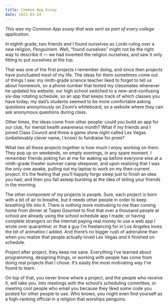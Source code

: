 ```yaml
---
title: Common App Essay
date: 2021-03-24
---
```


*This was my Common App essay that was sent as part of every college application.*

In eighth grade, two friends and I found ourselves as Lords ruling over a new religion, *Penguinism*. Well, “found ourselves” might not be the right way to describe it — we had invented the religion ourselves, and saw it only fitting to put ourselves at the top.

That was one of the first projects I remember doing, and since then *projects* have punctuated most of my life. The ideas for them sometimes come out of things I see: my ninth-grade science teacher liked to forget to tell us about homework, so a phone number that texted my classmates whenever he updated his website; our high school switched to a new-and-confusing six-day rotating schedule, so an app that keeps track of which classes you have today; my dad’s students seemed to be more comfortable asking questions anonymously on Zoom’s whiteboard, so a website where they can ask anonymous questions during class.

Other times, the ideas come from other people: could you build an app for our club, for mental health awareness month? What if my friends and I joined Class Council and threw a game show night called Lex Vegas (unbelievably clever name, I know) to fundraise for prom?

What ties all these projects together is how much I enjoy working on them. They pop up on weekends, on empty evenings, in any spare moment. I remember friends poking fun at me for waking up before everyone else at a ninth-grade theater summer camp sleepover, and upon realizing that I was the only one awake, pulling out my laptop to work on my then-current project. It’s the feeling that you’ll happily forgo sleep just to finish an idea you had, and then you fall asleep bursting at the idea of telling your friends in the morning.

The other component of my projects is people. Sure, each project is born with a bit of air to breathe, but it needs other people in order to keep breathing life into it. There is nothing more motivating to me than coming home from dinner at Taipei Gourmet to find that over a thousand people at school are already using the school schedule app I made; or having complete strangers on the internet paying real money to use a web app I wrote over quarantine; or that a guy I’m freelancing for in Los Angeles loves the bit of animation I added. And there’s no bigger rush of adrenaline than when you realize that people actually loved Lex Vegas *and* it finished on schedule.

Project after project, they keep me sane. Everything I’ve learned about programming, designing things, or working with people has come from doing real projects that I chose. It’s easily the most motivating way I’ve found to learn.

On top of that, you never know where a project, and the people who receive it, will take you. Into meetings with the school’s scheduling committee, or meeting cool people who email you because they liked some code you posted for other people to use. Who knows, you might even find yourself as a high-ranking official in a religion that worships penguins.
